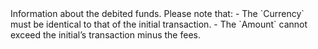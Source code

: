 
  

  
<ResponseField name="DebitedFunds" type="object" >    
Information about the debited funds. Please note that:  
- The `Currency` must be identical to that of the initial transaction.  
- The `Amount` cannot exceed the initial’s transaction minus the fees.   

<Expandable title="properties">  
<Currency8Response />  
  
<Amount2Response />  
  

</Expandable> 
</ResponseField>